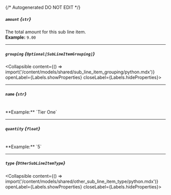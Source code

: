 {/* Autogenerated DO NOT EDIT  */}

##### `amount` *{`str`}*
The total amount for this sub line item.
<br/>
**Example:** `9.00`

---
##### `grouping` *{`Optional[SubLineItemGrouping]`}*
<Collapsible content={() => import('/content/models/shared/sub_line_item_grouping/python.mdx')} openLabel={Labels.showProperties} closeLabel={Labels.hideProperties}>
</Collapsible>

---
##### `name` *{`str`}*
<br/>
**Example:** `Tier One`

---
##### `quantity` *{`float`}*
<br/>
**Example:** `5`

---
##### `type` *{`OtherSubLineItemType`}*
<Collapsible content={() => import('/content/models/shared/other_sub_line_item_type/python.mdx')} openLabel={Labels.showProperties} closeLabel={Labels.hideProperties}>
</Collapsible>


